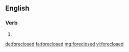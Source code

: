 ==English==

===Verb===
{{head|en|verb form}}

# {{en-past of|foreclose}}

[[de:foreclosed]]
[[fa:foreclosed]]
[[mg:foreclosed]]
[[vi:foreclosed]]